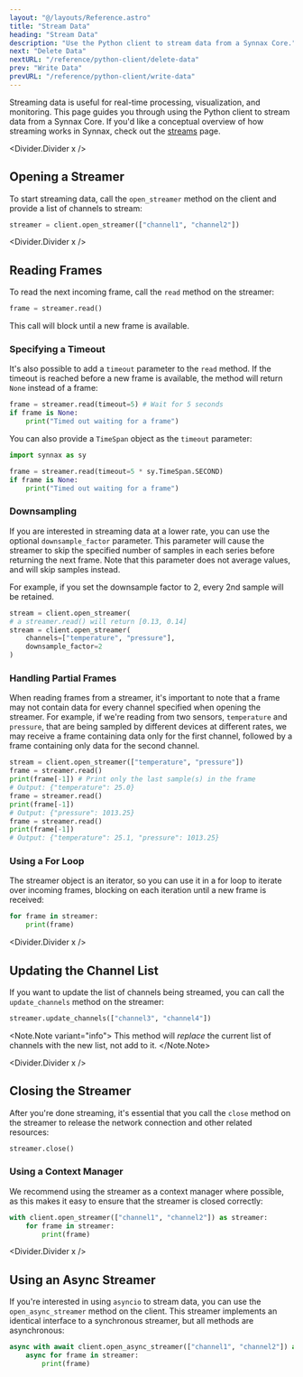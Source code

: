 ```yaml
---
layout: "@/layouts/Reference.astro"
title: "Stream Data"
heading: "Stream Data"
description: "Use the Python client to stream data from a Synnax Core."
next: "Delete Data"
nextURL: "/reference/python-client/delete-data"
prev: "Write Data"
prevURL: "/reference/python-client/write-data"
---
```



Streaming data is useful for real-time processing, visualization, and monitoring. This
page guides you through using the Python client to stream data from a Synnax Core. If
you'd like a conceptual overview of how streaming works in Synnax, check out the
[streams](/reference/concepts/streams) page.

<Divider.Divider x />

## Opening a Streamer

To start streaming data, call the `open_streamer` method on the client and provide a
list of channels to stream:

```python
streamer = client.open_streamer(["channel1", "channel2"])
```

<Divider.Divider x />

## Reading Frames

To read the next incoming frame, call the `read` method on the streamer:

```python
frame = streamer.read()
```

This call will block until a new frame is available.

### Specifying a Timeout

It's also possible to add a `timeout` parameter to the `read` method. If the timeout is
reached before a new frame is available, the method will return `None` instead of a
frame:

```python
frame = streamer.read(timeout=5) # Wait for 5 seconds
if frame is None:
    print("Timed out waiting for a frame")
```

You can also provide a `TimeSpan` object as the `timeout` parameter:

```python
import synnax as sy

frame = streamer.read(timeout=5 * sy.TimeSpan.SECOND)
if frame is None:
    print("Timed out waiting for a frame")
```

### Downsampling

If you are interested in streaming data at a lower rate, you can use the optional
`downsample_factor` parameter. This parameter will cause the streamer to skip the
specified number of samples in each series before returning the next frame. Note that
this parameter does not average values, and will skip samples instead.

For example, if you set the downsample factor to 2, every 2nd sample will be retained.

```python
stream = client.open_streamer(
# a streamer.read() will return [0.13, 0.14]
stream = client.open_streamer(
    channels=["temperature", "pressure"],
    downsample_factor=2
)
```

### Handling Partial Frames

When reading frames from a streamer, it's important to note that a frame may not contain
data for every channel specified when opening the streamer. For example, if we're
reading from two sensors, `temperature` and `pressure`, that are being sampled by
different devices at different rates, we may receive a frame containing data only for
the first channel, followed by a frame containing only data for the second channel.

```python
stream = client.open_streamer(["temperature", "pressure"])
frame = streamer.read()
print(frame[-1]) # Print only the last sample(s) in the frame
# Output: {"temperature": 25.0}
frame = streamer.read()
print(frame[-1])
# Output: {"pressure": 1013.25}
frame = streamer.read()
print(frame[-1])
# Output: {"temperature": 25.1, "pressure": 1013.25}
```

### Using a For Loop

The streamer object is an iterator, so you can use it in a for loop to iterate over
incoming frames, blocking on each iteration until a new frame is received:

```python
for frame in streamer:
    print(frame)
```

<Divider.Divider x />

## Updating the Channel List

If you want to update the list of channels being streamed, you can call the
`update_channels` method on the streamer:

```python
streamer.update_channels(["channel3", "channel4"])
```

<Note.Note variant="info">
  This method will *replace* the current list of channels with the new list, not add to
  it.
</Note.Note>

<Divider.Divider x />

## Closing the Streamer

After you're done streaming, it's essential that you call the `close` method on the
streamer to release the network connection and other related resources:

```python
streamer.close()
```

### Using a Context Manager

We recommend using the streamer as a context manager where possible, as this makes it
easy to ensure that the streamer is closed correctly:

```python
with client.open_streamer(["channel1", "channel2"]) as streamer:
    for frame in streamer:
        print(frame)
```

<Divider.Divider x />

## Using an Async Streamer

If you're interested in using `asyncio` to stream data, you can use the
`open_async_streamer` method on the client. This streamer implements an identical
interface to a synchronous streamer, but all methods are asynchronous:

```python
async with await client.open_async_streamer(["channel1", "channel2"]) as streamer:
    async for frame in streamer:
        print(frame)
```
